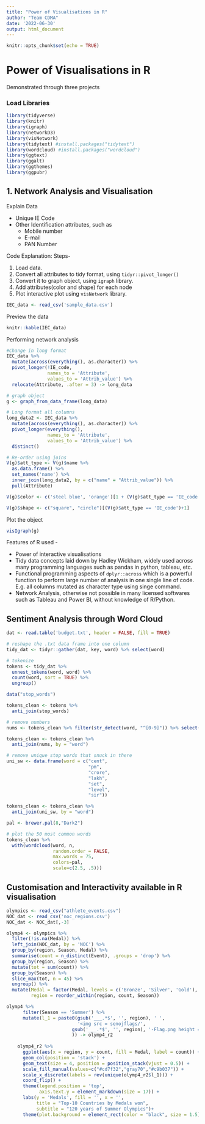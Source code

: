 ```yaml
---
title: "Power of Visualisations in R"
author: "Team CDMA"
date: '2022-06-30'
output: html_document
---
```


```r
knitr::opts_chunk$set(echo = TRUE)
```

# Power of Visualisations in R

Demonstrated through three projects

### Load Libraries
```r
library(tidyverse)
library(knitr)
library(igraph)
library(networkD3)
library(visNetwork)
library(tidytext) #install.packages("tidytext")
library(wordcloud) #install.packages("wordcloud")
library(ggtext)
library(ggalt)
library(ggthemes)
library(ggpubr)
```


## 1. Network Analysis and Visualisation

Explain Data

- Unique IE Code
- Other Identification attributes, such as
  + Mobile number
  + E-mail
  + PAN Number
  
  
Code Explanation: Steps-

1. Load data.  
2. Convert all attributes to tidy format, using `tidyr::pivot_longer()`
3. Convert it to graph object, using `igraph` library.
4. Add attributes(color and shape) for each node
5. Plot interactive plot using `visNetwork` library.


```r
IEC_data <- read_csv('sample_data.csv')
```

Preview the data
```r
knitr::kable(IEC_data)
```

Performing network analysis

```r
#Change in long format
IEC_data %>% 
  mutate(across(everything(), as.character)) %>% 
  pivot_longer(!IE_code, 
               names_to = 'Attribute',
               values_to = 'Attrib_value') %>% 
  relocate(Attribute, .after = 3) -> long_data

# graph object
g <- graph_from_data_frame(long_data)

# Long format all columns
long_data2 <- IEC_data %>% 
  mutate(across(everything(), as.character)) %>% 
  pivot_longer(everything(), 
               names_to = 'Attribute',
               values_to = 'Attrib_value') %>% 
  distinct()

# Re-order using joins
V(g)$att_type <- V(g)$name %>% 
  as.data.frame() %>% 
  set_names('name') %>% 
  inner_join(long_data2, by = c("name" = "Attrib_value")) %>% 
  pull(Attribute)

V(g)$color <- c('steel blue', 'orange')[1 + (V(g)$att_type == 'IE_code')]

V(g)$shape <- c("square", "circle")[(V(g)$att_type == 'IE_code')+1]

```

Plot the object
```r
visIgraph(g)
```

Features of R used -

+ Power of interactive visualisations
+ Tidy data concepts laid down by Hadley Wickham, widely used across many programming languages such as pandas in python, tableau, etc.
+ Functional programming aspects of `dplyr::across` which is a powerful function to perform large number of analysis in one single line of code.  E.g. all columns mutated as character type using singe command.
+ Network Analysis, otherwise not possible in many licensed softwares such as Tableau and Power BI, without knowledge of R/Python.

## Sentiment Analysis through Word Cloud

```r
dat <- read.table('budget.txt', header = FALSE, fill = TRUE)

# reshape the .txt data frame into one column
tidy_dat <- tidyr::gather(dat, key, word) %>% select(word)

# tokenize
tokens <- tidy_dat %>% 
  unnest_tokens(word, word) %>% 
  count(word, sort = TRUE) %>% 
  ungroup()

data("stop_words")

tokens_clean <- tokens %>%
  anti_join(stop_words)

# remove numbers
nums <- tokens_clean %>% filter(str_detect(word, "^[0-9]")) %>% select(word) %>% unique()

tokens_clean <- tokens_clean %>% 
  anti_join(nums, by = "word")

# remove unique stop words that snuck in there
uni_sw <- data.frame(word = c("cent", 
                              "pm", 
                              "crore", 
                              "lakh",
                              "set",
                              "level",
                              "sir"))

tokens_clean <- tokens_clean %>% 
  anti_join(uni_sw, by = "word")

pal <- brewer.pal(8,"Dark2")

# plot the 50 most common words
tokens_clean %>% 
  with(wordcloud(word, n, 
                 random.order = FALSE, 
                 max.words = 75, 
                 colors=pal,
                 scale=c(2.5, .5)))
```


## Customisation and Interactivity available in R visualisation

```r
olympics <- read_csv("athlete_events.csv")
NOC_dat <- read_csv('noc_regions.csv')
NOC_dat <- NOC_dat[,-3]

olymp4 <- olympics %>%
  filter(!is.na(Medal)) %>%
  left_join(NOC_dat, by = 'NOC') %>%
  group_by(region, Season, Medal) %>%
  summarise(count = n_distinct(Event), .groups = 'drop') %>%
  group_by(region, Season) %>%
  mutate(tot = sum(count)) %>%
  group_by(Season) %>%
  slice_max(tot, n = 45) %>%
  ungroup() %>%
  mutate(Medal = factor(Medal, levels = c('Bronze', 'Silver', 'Gold'), ordered = TRUE),
         region = reorder_within(region, count, Season))

olymp4 %>%
      filter(Season == 'Summer') %>%
      mutate(l_1 = paste0(gsub('___.*$', '', region), ' ',
                          '<img src = senojflags/', 
                        gsub('___.*$', '', region), '-Flag.png height = "20" />' 
                        )) -> olymp4_r2
    
    olymp4_r2 %>%  
      ggplot(aes(x = region, y = count, fill = Medal, label = count)) +
      geom_col(position = 'stack') +
      geom_text(size = 4, position = position_stack(vjust = 0.5)) +
      scale_fill_manual(values=c("#cd7f32","gray70","#c9b037")) +
      scale_x_discrete(labels = rev(unique(olymp4_r2$l_1))) +
      coord_flip() +
      theme(legend.position = 'top',
            axis.text.y = element_markdown(size = 17)) +
      labs(y = 'Medals', fill = '', x = '', 
           title = "Top-10 Countries by Medals won",
           subtitle = "120 years of Summer Olympics")+
      theme(plot.background = element_rect(color = "black", size = 1.5))
```



